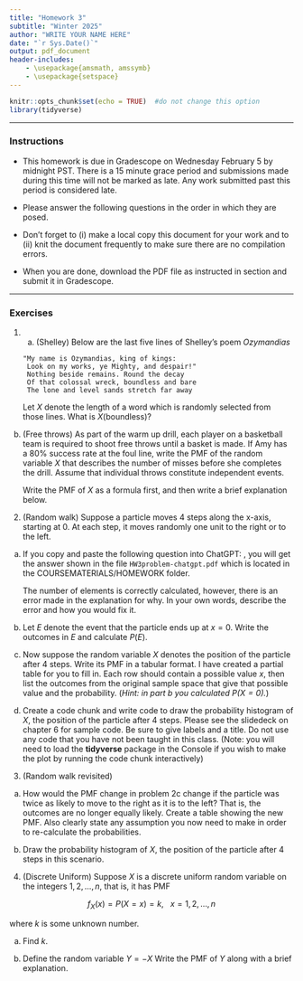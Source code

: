 ```yaml
---
title: "Homework 3"
subtitle: "Winter 2025"
author: "WRITE YOUR NAME HERE"
date: "`r Sys.Date()`"
output: pdf_document
header-includes:
    - \usepackage{amsmath, amssymb}
    - \usepackage{setspace} 
---
```


\onehalfspacing

```r
knitr::opts_chunk$set(echo = TRUE)  #do not change this option
library(tidyverse)

```


* * * 

### Instructions

- This homework is due in Gradescope on Wednesday February 5 by midnight PST. There is a 15 minute grace period and submissions made during this time will not be marked as late. Any work submitted past this period is considered late.  

- Please answer the following questions in the order in which they are posed. 

- Don't forget to (i) make a local copy this document for your work and to (ii) knit the document frequently to make sure there are no compilation errors. 

- When you are done, download the PDF file as instructed in section and submit it in Gradescope. 

* * *


### Exercises 


1. a. (Shelley) Below are the last five lines of Shelley's poem *Ozymandias* 

   ```verbatim
   "My name is Ozymandias, king of kings:
    Look on my works, ye Mighty, and despair!"
    Nothing beside remains. Round the decay
    Of that colossal wreck, boundless and bare
    The lone and level sands stretch far away 
   ```

   Let $X$ denote the length of a word which is randomly selected from those lines. What is $X(\text{boundless})$?  
  

b. (Free throws) As part of the warm up drill, each player on a basketball team is required to shoot free throws until a basket is made. If Amy has a 80% success rate at the foul line, write the PMF of the random variable $X$ that describes the number of misses before she completes the drill. Assume that individual throws constitute independent events.

   Write the PMF of $X$ as a formula first, and then write a brief explanation below.
   
   \begin{align*}
   f(x) &=    
   \end{align*}
 
   


2. (Random walk) Suppose a particle moves 4 steps along the x-axis, starting at 0. At each step, it moves randomly one unit to the right or to the left. 

a. If you copy and paste the following question into ChatGPT: \emph{How many elements are in the sample space? Explain your answer very briefly }, you will get the answer shown in the file `HW3problem-chatgpt.pdf` which is located in the COURSEMATERIALS/HOMEWORK folder.

   The number of elements is correctly calculated, however, there is an error made in the explanation for why. In your own words, describe the error and how you would fix it.
   
   
b. Let $E$ denote the event that the particle ends up at $x = 0$. Write the outcomes in $E$ and calculate $P(E)$. 

c. Now suppose the random variable $X$ denotes the position of the particle after 4 steps. Write its PMF in a tabular format. I have created a partial table for you to fill in. Each row should contain a possible value $x$, then list the outcomes from the original sample space that give that possible value and the probability. (*Hint: in part b you calculated $P(X = 0)$.*)

\begin{table}[h]
\centering
\caption{PMF of $X$: position of particle after 4 steps}
\begin{tabular}{|c|p{4in}|r|} \hline
$x$ &  outcomes from $S$ & $f(x)$ \\ \hline 
\end{tabular}
\end{table}

d. Create a code chunk and write code to draw the probability histogram of $X$, the position of the particle after 4 steps. Please see the slidedeck on chapter 6 for sample code. Be sure to give labels and a title. Do not use any code that you have not been taught in this class. (Note: you will need to load the **tidyverse** package in the Console if you wish to make the plot by running the code chunk interactively)

3. (Random walk revisited)

a. How would the PMF change in problem 2c change if the particle was twice as likely to move to the right as it is to the left? That is, the outcomes are no longer equally likely. Create a table showing the new PMF. Also clearly state any assumption you now need to make in order to re-calculate the probabilities. 

b. Draw the probability histogram of $X$, the position of the particle after 4 steps in this scenario. 

4. (Discrete Uniform) Suppose $X$ is a discrete uniform random variable on the integers $1, 2,\dots, n$, that is, it has PMF

$$f_{X}(x) = P(X = x) = k, \ \ \ x = 1,2,\dots,n$$

where $k$ is some unknown number. 

a. Find $k$.

b. Define the random variable $Y = -X$ Write the PMF of $Y$ along with a brief explanation.

